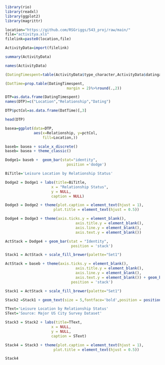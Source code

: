 ```r
library(rio)
library(readxl)
library(ggplot2)
library(magrittr)

location="https://github.com/RSGriggs/543_proj/raw/main/"
file="activitya.xls"
filelink=paste0(location,file)

ActivityData=import(filelink)

summary(ActivityData)

names(ActivityData)

(DatingTimespent=table(ActivityData$type_character,ActivityData$datinga))

(DatTime=prop.table(DatingTimespent,
                            margin = 2)%>%round(.,2))

DTP=as.data.frame(DatingTimespent)
names(DTP)=c("Location","Relationship","Dating")

DTP$pctCol=as.data.frame(DatTime)[,3]

head(DTP)

basea=ggplot(data=DTP, 
             aes(x=Relationship, y=pctCol,
                 fill=Location,))

baseb= basea + scale_x_discrete() 
baseb= basea + theme_classic()

Dodge1= baseb +  geom_bar(stat="identity",
                            position ='dodge') 

BiTitle='Leisure Location by Relationship Status'

Dodge2 = Dodge1 + labs(title=BiTitle,
                     x = "Relationship Status", 
                     y = NULL,
                     caption = NULL)

Dodge3 = Dodge2 + theme(plot.caption = element_text(hjust = 1), 
                      plot.title = element_text(hjust = 0.5))

Dodge4 = Dodge3 + theme(axis.ticks.y = element_blank(),
                                axis.title.y = element_blank(),
                                axis.line.y = element_blank(),
                                axis.text.y = element_blank())

ActStack = Dodge4 + geom_bar(stat = "Identity",
                              position = 'stack')

Stack1 = ActStack + scale_fill_brewer(palette="Set1")

ActStack = baseb + theme(axis.ticks.y = element_blank(),
                                axis.title.y = element_blank(),
                                axis.line.y = element_blank(),
                                axis.text.y = element_blank()) + geom_bar(stat = "Identity",
                              position = 'stack')

Stack1 = ActStack + scale_fill_brewer(palette="Set1")

Stack2 =Stack1 + geom_text(size = 5,fontface='bold',position = position_stack(vjust = 0.5),aes(label=Dating))

TText='Leisure Location by Relationship Status'
SText='Source: Major US City Survey Dataset'

Stack3 = Stack2 + labs(title=TText,
                     x = NULL, 
                     y = NULL,
                     caption = SText)

Stack4 = Stack3 + theme(plot.caption = element_text(hjust = 1), 
                      plot.title = element_text(hjust = 0.5))

Stack4
```

